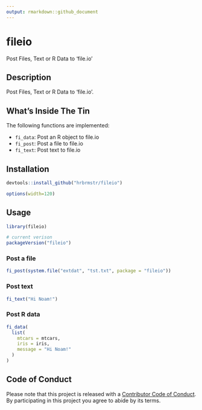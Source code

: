 ```yaml
---
output: rmarkdown::github_document
---
```


# fileio

Post Files, Text or R Data to 'file.io'

## Description

Post Files, Text or R Data to 'file.io'.

## What's Inside The Tin

The following functions are implemented:

- `fi_data`:	Post an R object to file.io
- `fi_post`:	Post a file to file.io
- `fi_text`:	Post text to file.io

## Installation

```r
devtools::install_github("hrbrmstr/fileio")
```

```r
options(width=120)
```

## Usage

```r
library(fileio)

# current verison
packageVersion("fileio")

```

### Post a file

```r
fi_post(system.file("extdat", "tst.txt", package = "fileio"))
```

### Post text

```r
fi_text("Hi Noam!")
```

### Post R data

```r
fi_data(
  list(
    mtcars = mtcars,
    iris = iris,
    message = "Hi Noam!"
  )
)
```

## Code of Conduct

Please note that this project is released with a [Contributor Code of Conduct](CONDUCT.md). By participating in this project you agree to abide by its terms.
